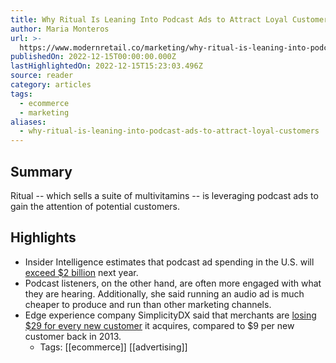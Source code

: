 ```yaml
---
title: Why Ritual Is Leaning Into Podcast Ads to Attract Loyal Customers
author: Maria Monteros
url: >-
  https://www.modernretail.co/marketing/why-ritual-is-leaning-into-podcast-ads-to-attract-loyal-customers/?utm_campaign=mrdis&utm_medium=email&utm_source=mrdaily&utm_content=121522
publishedOn: 2022-12-15T00:00:00.000Z
lastHighlightedOn: 2022-12-15T15:23:03.496Z
source: reader
category: articles
tags:
  - ecommerce
  - marketing
aliases:
  - why-ritual-is-leaning-into-podcast-ads-to-attract-loyal-customers
---
```

## Summary

Ritual -- which sells a suite of multivitamins -- is leveraging podcast ads to gain the attention of potential customers.

## Highlights
- Insider Intelligence estimates that podcast ad spending in the U.S. will [exceed $2 billion](https://www.insiderintelligence.com/content/podcasts-digital-audio-ad-spending) next year.
- Podcast listeners, on the other hand, are often more engaged with what they are hearing. Additionally, she said running an audio ad is much cheaper to produce and run than other marketing channels.
- Edge experience company SimplicityDX said that merchants are [losing $29 for every new customer](https://www.businesswire.com/news/home/20220719005425/en/Brands-Losing-a-Record-29-for-Each-New-Customer-Acquired) it acquires, compared to $9 per new customer back in 2013.
    - Tags: [[ecommerce]] [[advertising]]
